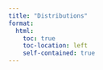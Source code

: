 ```yaml
---
title: "Distributions"
format:
  html:
    toc: true
    toc-location: left
    self-contained: true
---
```

